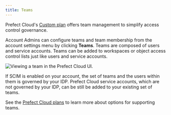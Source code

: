 ```yaml
---
title: Teams
---
```


Prefect Cloud's [Custom plan](https://www.prefect.io/pricing) offers team management to simplify access control governance.

Account Admins can configure teams and team membership from the account settings menu by clicking **Teams**. Teams are composed of users and service accounts. Teams can be added to workspaces or object access control lists just like users and service accounts.

![Viewing a team in the Prefect Cloud UI.](/images/teams.png)

If SCIM is enabled on your account, the set of teams and the users within them is governed by your IDP. Prefect Cloud service accounts, which are not governed by your IDP, can be still be added to your existing set of teams.

See the [Prefect Cloud plans](https://www.prefect.io/pricing) to learn more about options for supporting teams.